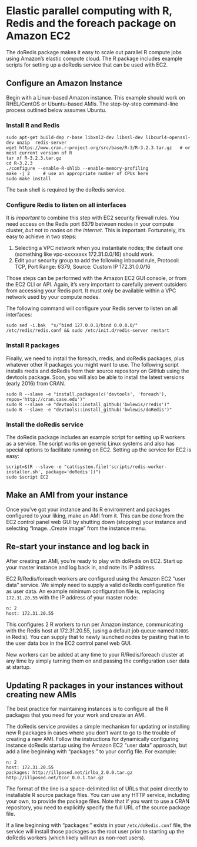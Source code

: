 # Elastic parallel computing with R, Redis and the foreach package on Amazon EC2

The doRedis package makes it easy to scale out parallel R compute jobs using
Amazon's elastic compute cloud. The R package includes example scripts for
setting up a doRedis service that can be used with EC2.

## Configure an Amazon Instance

Begin with a Linux-based Amazon instance. This example should work on
RHEL/CentOS or Ubuntu-based AMIs. The step-by-step command-line process
outlined below assumes Ubuntu.

### Install R and Redis
```
sudo apt-get build-dep r-base libxml2-dev libssl-dev libcurl4-openssl-dev unzip  redis-server
wget https://www.cran.r-project.org/src/base/R-3/R-3.2.3.tar.gz   # or most current version of R
tar xf R-3.2.3.tar.gz
cd R-3.2.3
./configure --enable-R-shlib --enable-memory-profiling
make -j 2     # use an appropriate number of CPUs here
sudo make install
```

The `bash` shell is required by the doRedis service.


### Configure Redis to listen on all interfaces

It is *important* to combine this step with EC2 security firewall rules. You
need access on the Redis port 6379 between nodes in your compute cluster, *but
not to nodes on the internet*.  This is important. Fortunately, it's easy to
achieve in two steps:

1. Selecting a VPC network when you instantiate nodes; the default
   one (something like vpc-xxxxxxxx 172.31.0.0/16) should work.
2. Edit your security group to add the following inbound rule,
   Protocol: TCP, Port Range: 6379, Source: Custom IP 172.31.0.0/16

Those steps can be performed with the Amazon EC2 GUI console, or from the EC2
CLI or API. Again, it's very important to carefully prevent outsiders from
accessing your Redis port. It must only be available within a VPC network used
by your compute nodes.

The following command will configure your Redis server to listen on all interfaces:
```
sudo sed -i.bak  "s/^bind 127.0.0.1/bind 0.0.0.0/"  /etc/redis/redis.conf && sudo /etc/init.d/redis-server restart
```

### Install R packages

Finally, we need to install the foreach, rredis, and doRedis packages, plus whatever other
R packages you might want to use. The following script installs rredis and doRedis from their
source repository on GitHub using the devtools package. Soon, you will also be able to install
the latest versions (early 2016) from CRAN.

```
sudo R --slave -e "install.packages(c('devtools', 'foreach'), repos='http://cran.case.edu')"
sudo R --slave -e "devtools::install_github('bwlewis/rredis')"
sudo R --slave -e "devtools::install_github('bwlewis/doRedis')"
```

### Install the doRedis service

The doRedis package includes an example script for setting up R workers as a service.
The script works on generic Linux systems and also has special options to facilitate
running on EC2. Setting up the service for EC2 is easy:

```
script=$(R --slave -e "cat(system.file('scripts/redis-worker-installer.sh', package='doRedis'))")
sudo $script EC2
```


## Make an AMI from your instance

Once you've got your instance and its R environment and packages configured to
your liking, make an AMI from it. This can be done from the EC2 control panel
web GUI by shutting down (stopping) your instance and selecting "Image...Create
image" from the instance menu.

## Re-start your instance and log back in

After creating an AMI, you're ready to play with doRedis on EC2. Start up your
master instance and log back in, and note its IP address.

EC2 R/Redis/foreach workers are configured using the Amazon EC2 "user data"
service. We simply need to supply a valid doRedis configuration file as user
data. An example minimum configuration file is, replacing `172.31.20.55` with
the IP address of your master node:
```
n: 2
host: 172.31.20.55
```
This configures 2 R workers to run per Amazon instance, communicating with the Redis
host at 172.31.20.55, (using a default job queue named `RJOBS` in Redis).
You can supply that to newly launched nodes by pasting that in to the user data box
in the EC2 control panel web GUI.

New workers can be added at any time to your R/Redis/foreach cluster at any time by
simply turning them on and passing the configuration user data at startup.


## Updating R packages in your instances without creating new AMIs

The best practice for maintaining instances is to configure all the R packages
that you need for your work and create an AMI.

The doRedis service provides a simple mechanism for updating or installing new
R packages in cases where you don't want to go to the trouble of creating a new
AMI. Follow the instructions for dynamically configuring instance doRedis startup
using the Amazon EC2 "user data" approach, but add a line beginning with
"packages: " to your config file. For example:
```
n: 2
host: 172.31.20.55
packages: http://illposed.net/irlba_2.0.0.tar.gz http://illposed.net/tcor_0.0.1.tar.gz
```
The format of the line is a space-delimited list of URLs that point directly to
installable R source package files. You can use any HTTP service, including your own,
to provide the package files. Note that if you want to use a CRAN repository, you
need to explicitly specify the full URL of the source package file.

If a line beginning with "packages: " exists in your `/etc/doRedis.conf` file, the
service will install those packages as the root user prior to starting up the
doRedis workers (which likely will run as non-root users).
